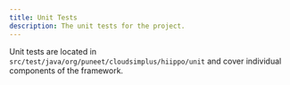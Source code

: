 ```yaml
---
title: Unit Tests
description: The unit tests for the project.
---
```




Unit tests are located in `src/test/java/org/puneet/cloudsimplus/hiippo/unit` and cover individual components of the framework.
